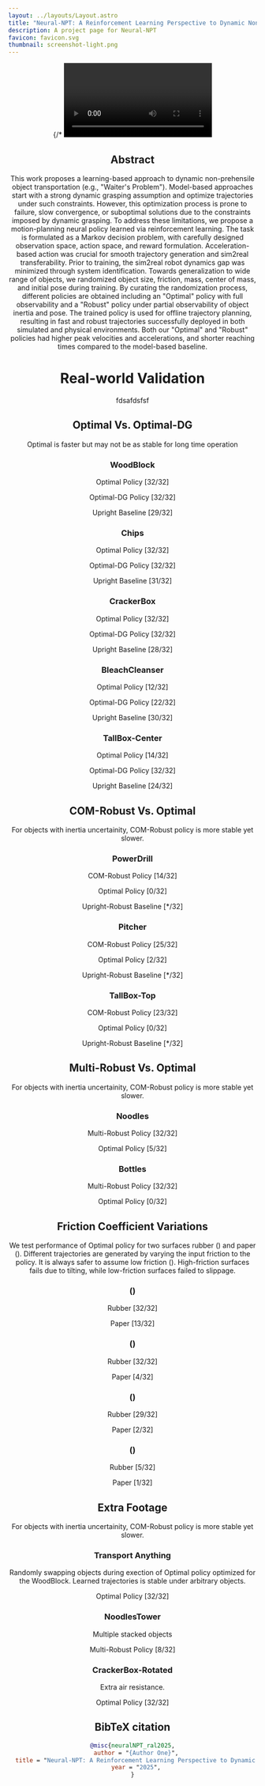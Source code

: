 ```yaml
---
layout: ../layouts/Layout.astro
title: "Neural-NPT: A Reinforcement Learning Perspective to Dynamic Non-Prehensile Object Transportation"
description: A project page for Neural-NPT
favicon: favicon.svg
thumbnail: screenshot-light.png
---
```







<Header
  title={frontmatter.title}
  authors={[
    {
      name: "Author one",
      //url: "https://roman.technology",
      institution: "Independent",
      notes: ["*", "†"],
    },
    {
      name: "Author Two",
      institution: "Institution Two",
      notes: ["*", "†"],
    },
    {
      name: "Author Three",
      institution: "Institution Three",
      notes: ["†"],
    },
    {
      name: "Author Four",
      institution: "Institution Four",
    },
  ]}
  conference="Robotics and Automation Letters (RAL) 2025"
  notes={[
    {
      symbol: "*",
      text: "author note one",
    },
    {
      symbol: "†",
      text: "author note two",
    },
  ]}
  links={[
    {
      name: "Paper",
      url: "",
      icon: "ri:file-pdf-2-line",
    },
    {
      name: "Code",
      url: "https://abdullah-aist.github.io/Neural-NPT/",
      icon: "ri:github-line",
    },
    {
      name: "arXiv",
      url: "",
      icon: "academicons:arxiv",
    }
  ]}
  />

{/* <Video source={outside} /> */}

<HighlightedSection>

## Abstract

This work proposes a learning-based approach to dynamic non-prehensile object transportation (e.g., "Waiter's Problem"). Model-based approaches start with a strong dynamic grasping assumption and optimize trajectories under such constraints. However, this optimization process is prone to failure, slow convergence, or suboptimal solutions due to the constraints imposed by dynamic grasping. To address these limitations, we propose a motion-planning neural policy learned via reinforcement learning. The task is formulated as a Markov decision problem, with carefully designed observation space, action space, and reward formulation. Acceleration-based action was crucial for smooth trajectory generation and sim2real transferability. Prior to training, the sim2real robot dynamics gap was minimized through system identification. Towards generalization to wide range of objects, we randomized object size, friction, mass, center of mass, and initial pose during training. By curating the randomization process, different policies are obtained including an "Optimal" policy with full observability and a "Robust" policy under partial observability of object inertia and pose. The trained policy is used for offline trajectory planning, resulting in fast and robust trajectories successfully deployed in both simulated and physical environments. Both our "Optimal" and "Robust" policies had higher peak velocities and accelerations, and shorter reaching times compared to the model-based baseline.

</HighlightedSection>

# Real-world Validation
fdsafdsfsf

## Optimal Vs. Optimal-DG 

Optimal is faster but may not be as stable for long time operation

### WoodBlock
<ThreeColumns>
  <Figure slot="left">
    <YouTubeVideo slot="figure" videoId="v964eNtG6V8" />
    <span slot="caption">Optimal Policy [32/32]</span>
  </Figure>
  <Figure slot="center">
    <YouTubeVideo slot="figure" videoId="sYLbvGEPlGY" />
    <span slot="caption">Optimal-DG Policy [32/32]</span>
  </Figure>
  <Figure slot="right">
    <YouTubeVideo slot="figure" videoId="rvBT0EBpbfs" />
    <span slot="caption">Upright Baseline [29/32]</span>
  </Figure>
</ThreeColumns>

### Chips
<ThreeColumns>
  <Figure slot="left">
    <YouTubeVideo slot="figure" videoId="WJdUwITaY34" />
    <span slot="caption">Optimal Policy [32/32]</span>
  </Figure>
  <Figure slot="center">
    <YouTubeVideo slot="figure" videoId="ITR15S27lao" />
    <span slot="caption">Optimal-DG Policy [32/32]</span>
  </Figure>
  <Figure slot="right">
    <YouTubeVideo slot="figure" videoId="34y-fJQ8hoc" />
    <span slot="caption">Upright Baseline [31/32]</span>
  </Figure>
</ThreeColumns>

### CrackerBox
<ThreeColumns>
  <Figure slot="left">
    <YouTubeVideo slot="figure" videoId="6jBM9eprjSg" />
    <span slot="caption">Optimal Policy [32/32]</span>
  </Figure>
  <Figure slot="center">
    <YouTubeVideo slot="figure" videoId="VqgffYWCYBQ" />
    <span slot="caption">Optimal-DG Policy [32/32]</span>
  </Figure>
  <Figure slot="right">
    <YouTubeVideo slot="figure" videoId="1G9t_jd6FXI" />
    <span slot="caption">Upright Baseline [28/32]</span>
  </Figure>
</ThreeColumns>

### BleachCleanser
<ThreeColumns>
  <Figure slot="left">
    <YouTubeVideo slot="figure" videoId="c6xx1Tetu4M" />
    <span slot="caption">Optimal Policy [12/32]</span>
  </Figure>
  <Figure slot="center">
    <YouTubeVideo slot="figure" videoId="jUCgVkvo1g8" />
    <span slot="caption">Optimal-DG Policy [22/32]</span>
  </Figure>
  <Figure slot="right">
    <YouTubeVideo slot="figure" videoId="cArGAAFWHBw" />
    <span slot="caption">Upright Baseline [30/32]</span>
  </Figure>
</ThreeColumns>

### TallBox-Center
<ThreeColumns>
  <Figure slot="left">
    <YouTubeVideo slot="figure" videoId="qDl7Of0KIs8" />
    <span slot="caption">Optimal Policy [14/32]</span>
  </Figure>
  <Figure slot="center">
    <YouTubeVideo slot="figure" videoId="u-PB8xAhsdI" />
    <span slot="caption">Optimal-DG Policy [32/32]</span>
  </Figure>
  <Figure slot="right">
    <YouTubeVideo slot="figure" videoId="lpckEQ3DGn4" />
    <span slot="caption">Upright Baseline [24/32]</span>
  </Figure>
</ThreeColumns>

## COM-Robust Vs. Optimal

For objects with inertia uncertainity, COM-Robust policy is more stable yet slower.

### PowerDrill
<ThreeColumns>
  <Figure slot="left">
    <YouTubeVideo slot="figure" videoId="ATX4jsaAYhs" />
    <span slot="caption">COM-Robust Policy [14/32]</span>
  </Figure>
  <Figure slot="center">
    <YouTubeVideo slot="figure" videoId="RoY0br8Qn28" />
    <span slot="caption">Optimal Policy [0/32]</span>
  </Figure>
  <Figure slot="right">
    <YouTubeVideo slot="figure" videoId="Hte49KuQmUE" />
    <span slot="caption">Upright-Robust Baseline [*/32]</span>
  </Figure>
</ThreeColumns>

### Pitcher
<ThreeColumns>
  <Figure slot="left">
    <YouTubeVideo slot="figure" videoId="1mF-UcuJ4vY" />
    <span slot="caption">COM-Robust Policy [25/32]</span>
  </Figure>
  <Figure slot="center">
    <YouTubeVideo slot="figure" videoId="mVLbxQnohHo" />
    <span slot="caption">Optimal Policy [2/32]</span>
  </Figure>
  <Figure slot="right">
    <YouTubeVideo slot="figure" videoId="UW1CwZUFwXo" />
    <span slot="caption">Upright-Robust Baseline [*/32]</span>
  </Figure>
</ThreeColumns>

### TallBox-Top
<ThreeColumns>
  <Figure slot="left">
    <YouTubeVideo slot="figure" videoId="15A-d8hpFxQ" />
    <span slot="caption">COM-Robust Policy [23/32]</span>
  </Figure>
  <Figure slot="center">
    <YouTubeVideo slot="figure" videoId="69DSX8XYZVg" />
    <span slot="caption">Optimal Policy [0/32]</span>
  </Figure>
  <Figure slot="right">
    <YouTubeVideo slot="figure" videoId="OpuBcsAeLQk" />
    <span slot="caption">Upright-Robust Baseline [*/32]</span>
  </Figure>
</ThreeColumns>

## Multi-Robust Vs. Optimal

For objects with inertia uncertainity, COM-Robust policy is more stable yet slower.

### Noodles
<TwoColumns>
  <Figure slot="left">
    <YouTubeVideo slot="figure" videoId="69lIC0Mm9yQ" />
    <span slot="caption">Multi-Robust Policy [32/32]</span>
  </Figure>
  <Figure slot="right">
    <YouTubeVideo slot="figure" videoId="fTvm-CGpfos" />
    <span slot="caption">Optimal Policy [5/32]</span>
  </Figure>
</TwoColumns>

### Bottles
<TwoColumns>
  <Figure slot="left">
    <YouTubeVideo slot="figure" videoId="HMh7PN9bx_Q" />
    <span slot="caption">Multi-Robust Policy [32/32]</span>
  </Figure>
  <Figure slot="right">
    <YouTubeVideo slot="figure" videoId="fn8P6RxZKU4" />
    <span slot="caption">Optimal Policy [0/32]</span>
  </Figure>
</TwoColumns>


## Friction Coefficient Variations

We test performance of Optimal policy for two surfaces rubber (<LaTeX inline formula="\mu=0.6" />) and paper (<LaTeX inline formula="\mu=0.3" />). Different trajectories are generated by varying the input friction to the policy. It is always safer to assume low friction (<LaTeX inline formula="\mu=0.1" />). High-friction surfaces fails due to tilting, while low-friction surfaces failed to slippage.
### (<LaTeX inline formula="\mu=0.1" />)
<TwoColumns>
  <Figure slot="left">
    <YouTubeVideo slot="figure" videoId="S1WnOpCSgmU" />
    <span slot="caption"> Rubber [32/32]</span>
  </Figure>
  <Figure slot="right">
    <YouTubeVideo slot="figure" videoId="_Ox-iBJwflI" />
    <span slot="caption"> Paper [13/32]</span>
  </Figure>
</TwoColumns>

### (<LaTeX inline formula="\mu=0.2" />)
<TwoColumns>
  <Figure slot="left">
    <YouTubeVideo slot="figure" videoId="wuPYgTjuEGg" />
    <span slot="caption"> Rubber [32/32]</span>
  </Figure>
  <Figure slot="right">
    <YouTubeVideo slot="figure" videoId="Bq4xXNTHGDU" />
    <span slot="caption"> Paper [4/32]</span>
  </Figure>
</TwoColumns>

### (<LaTeX inline formula="\mu=0.3" />)
<TwoColumns>
  <Figure slot="left">
    <YouTubeVideo slot="figure" videoId="DXm9O0D05DA" />
    <span slot="caption"> Rubber [29/32]</span>
  </Figure>
  <Figure slot="right">
    <YouTubeVideo slot="figure" videoId="B5pcR3HI5Yg" />
    <span slot="caption"> Paper [2/32]</span>
  </Figure>
</TwoColumns>

### (<LaTeX inline formula="\mu=0.5" />)
<TwoColumns>
  <Figure slot="left">
    <YouTubeVideo slot="figure" videoId="ldP0EEFQokY" />
    <span slot="caption"> Rubber [5/32]</span>
  </Figure>
  <Figure slot="right">
    <YouTubeVideo slot="figure" videoId="HXJdGW9n2M0" />
    <span slot="caption"> Paper [1/32]</span>
  </Figure>
</TwoColumns>


## Extra Footage

For objects with inertia uncertainity, COM-Robust policy is more stable yet slower.

### Transport Anything
Randomly swapping objects during exection of Optimal policy optimized for the WoodBlock. Learned trajectories is stable under arbitrary objects. 
<Figure>
  <YouTubeVideo slot="figure" videoId="MJLgvKNcebw" />
  <span slot="caption">Optimal Policy [32/32]</span>
</Figure>


### NoodlesTower
Multiple stacked objects 
<Figure>
  <YouTubeVideo slot="figure" videoId="9VUIa_-5jJM" />
  <span slot="caption">Multi-Robust Policy [8/32]</span>
</Figure>

### CrackerBox-Rotated
Extra air resistance.
<Figure>
  <YouTubeVideo slot="figure" videoId="GYYoitFCKG0" />
  <span slot="caption">Optimal Policy [32/32]</span>
</Figure>


## BibTeX citation

```bibtex
@misc{neuralNPT_ral2025,
  author = "{Author One}",
  title = "Neural-NPT: A Reinforcement Learning Perspective to Dynamic Non-Prehensile Object Transportation",
  year = "2025",
}
```
